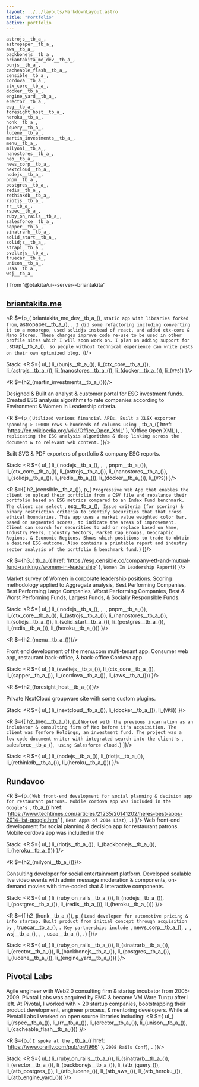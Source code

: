 ```yaml
---
layout: ../../layouts/MarkdownLayout.astro
title: "Portfolio"
active: portfolio
---
```

	astrojs__tb_a_,
	astropaper__tb_a_,
	aws__tb_a_,
	backbonejs__tb_a_,
	briantakita_me_dev__tb_a_,
	bunjs__tb_a_,
	cacheable_flash__tb_a_,
	censible__tb_a_,
	cordova__tb_a_,
	ctx_core__tb_a_,
	docker__tb_a_,
	engine_yard__tb_a_,
	erector__tb_a_,
	esg__tb_a_,
	foresight_host__tb_a_,
	heroku__tb_a_,
	honk__tb_a_,
	jquery__tb_a_,
	lucene__tb_a_,
	martin_investments__tb_a_,
	menu__tb_a_,
	milyoni__tb_a_,
	nanostores__tb_a_,
	neo__tb_a_,
	news_corp__tb_a_,
	nextcloud__tb_a_,
	nodejs__tb_a_,
	pnpm__tb_a_,
	postgres__tb_a_,
	redis__tb_a_,
	rethinkdb__tb_a_,
	riotjs__tb_a_,
	rr__tb_a_,
	rspec__tb_a_,
	ruby_on_rails__tb_a_,
	salesforce__tb_a_,
	sapper__tb_a_,
	sinatrarb__tb_a_,
	solid_start__tb_a_,
	solidjs__tb_a_,
	strapi__tb_a_,
	sveltejs__tb_a_,
	truecar__tb_a_,
	unison__tb_a_,
	usaa__tb_a_,
	wsj__tb_a_
} from '@btakita/ui--server--briantakita'

## [briantakita.me](https://www.briantakita.me)

<R $={p_(
	briantakita_me_dev__tb_a_(), ` static app with libraries forked from `, astropaper__tb_a_(), `. I did some refactoring
	including converting it to a monorepo, used solidjs instead of react, and added ctx-core & Nano Stores. These
	changes improve code re-use to be used in other profile sites which I will soon work on. I plan on adding support
	for `, strapi__tb_a_(), ` so people without technical experience can write posts on their own optimized blog.`
)}/>

Stack:
<R $={
	ul_(
		li_(bunjs__tb_a_()),
		li_(ctx_core__tb_a_()),
		li_(astrojs__tb_a_()),
		li_(nanostores__tb_a_()),
		li_(docker__tb_a_()),
		li_(`VPS`))
}/>

<R $={h2_(martin_investments__tb_a_())}/>

Designed & Built an analyst & customer portal for ESG investment funds. Created ESG analysis algorithms to rate
companies according to Environment & Women in Leadership criteria.

<R $={p_(
	`Utilized various financial APIs. Built a XLSX exporter spanning > 10000 rows & hundreds of columns using `,
	tb_a_({ href: 'https://en.wikipedia.org/wiki/Office_Open_XML' }, 'Office Open XML'), `, replicating the ESG
	analysis algorithms & deep linking across the document & to relevant web content.`
)}/>

Built SVG & PDF exporters of portfolio & company ESG reports.

Stack:
<R $={
	ul_(
		li_(
			nodejs__tb_a_(),
			`, `,
			pnpm__tb_a_()),
		li_(ctx_core__tb_a_()),
		li_(astrojs__tb_a_()),
		li_(nanostores__tb_a_()),
		li_(solidjs__tb_a_()),
		li_(redis__tb_a_()),
		li_(docker__tb_a_()),
		li_(`VPS`))
}/>

<R $={[
	h2_(censible__tb_a_()),
	p_(
		`Progressive Web App that enables the client to upload their portfolio from a CSV file and rebalance their
		portfolio based on ESG metrics compared to an Index Fund benchmark. The client can select `, esg__tb_a_(), ` Issue
		criteria (for scoring) & binary restriction criteria to identify securities that that cross ethical boundaries.
		This app uses a market value weighted color bar, based on segmented scores, to indicate the areas of improvement.
		Client can search for securities to add or replace based on Name, Industry Peers, Industry Sectors, Market Cap
		Groups, Geographic Regions, & Economic Regions. Shows which positions to trade to obtain a desired ESG outcome.
		Also contains a printable report and industry sector analysis of the portfolio & benchmark fund.`)
]}/>

<R $={h3_(
	tb_a_({ href: 'https://esg.censible.co/company-etf-and-mutual-fund-rankings/women-in-leadership' },
		`Women In Leadership Report`))
}/>

Market survey of Women in corporate leadership positions. Scoring methodology applied to Aggregate analysis, Best
Performing Companies, Best Performing Large Companies, Worst Performing Companies, Best & Worst Performing Funds,
Largest Funds, & Socially Responsible Funds.

Stack:
<R $={
	ul_(
		li_(
			nodejs__tb_a_(),
			`, `,
			pnpm__tb_a_()),
		li_(ctx_core__tb_a_()),
		li_(astrojs__tb_a_()),
		li_(nanostores__tb_a_()),
		li_(solidjs__tb_a_()),
		li_(solid_start__tb_a_()),
		li_(postgres__tb_a_()),
		li_(redis__tb_a_()),
		li_(heroku__tb_a_()))
}/>

<R $={h2_(menu__tb_a_())}/>

Front end development of the menu.com multi-tenant app. Consumer web app, restaurant back-office, & back-office
Cordova app.

Stack:
<R $={
	ul_(
		li_(sveltejs__tb_a_()),
		li_(ctx_core__tb_a_()),
		li_(sapper__tb_a_()),
		li_(cordova__tb_a_()),
		li_(aws__tb_a_()))
}/>

<R $={h2_(foresight_host__tb_a_())}/>

Private NextCloud groupware site with some custom plugins.

Stack:
<R $={
	ul_(
		li_(nextcloud__tb_a_()),
		li_(docker__tb_a_()),
		li_(`VPS`))
}/>

<R $={[
	h2_(neo__tb_a_()),
	p_(
		`Worked with the previous incarnation as an inclubator & consulting firm of Neo before it's acquisition. The
		client was Tenfore Holdings, an investment fund. The project was a low-code document writer with integrated
		search into the client's `, salesforce__tb_a_(), ` using Salesforce cloud.`)
]}/>

Stack:
<R $={
	ul_(
		li_(nodejs__tb_a_()),
		li_(riotjs__tb_a_()),
		li_(rethinkdb__tb_a_()),
		li_(heroku__tb_a_()))
}/>

## Rundavoo

<R $={p_(
	`Web front-end development for social planning & decision app for restaurant patrons. Mobile cordova app was
	included in the Google's `,
	tb_a_({
		href: 'https://www.techtimes.com/articles/21235/20141202/heres-best-apps-2014-list-google.htm'
	}, `Best Apps of 2014 List`), `.`)
}/>
Web front-end development for social planning & decision app for restaurant patrons. Mobile cordova app was included
in the

Stack:
<R $={
	ul_(
		li_(riotjs__tb_a_()),
		li_(backbonejs__tb_a_()),
		li_(heroku__tb_a_()))
}/>

<R $={h2_(milyoni__tb_a_())}/>

Consulting developer for social entertainment platform. Developed scalable live video events with admin message
moderation & components, on-demand movies with time-coded chat & interactive components.

Stack:
<R $={
	ul_(
		li_(ruby_on_rails__tb_a_()),
		li_(nodejs__tb_a_()),
		li_(postgres__tb_a_()),
		li_(redis__tb_a_()),
		li_(heroku__tb_a_()))
}/>

<R $={[
	h2_(honk__tb_a_()),
	p_(
		`Lead developer for automotive pricing & info startup. Built product from initial concept through acquisition by
		`, truecar__tb_a_(), `. Key partnerships include `, news_corp__tb_a_(), `, `, wsj__tb_a_(), `, `, usaa__tb_a_(), `.`)
]}/>

Stack:
<R $={
	ul_(
		li_(ruby_on_rails__tb_a_()),
		li_(sinatrarb__tb_a_()),
		li_(erector__tb_a_()),
		li_(backbonejs__tb_a_()),
		li_(postgres__tb_a_()),
		li_(lucene__tb_a_()),
		li_(engine_yard__tb_a_()))
}/>

## Pivotal Labs

Agile engineer with Web2.0 consulting firm & startup incubator from 2005-2009. Pivotal Labs was acquired by EMC &
became VM Ware Tunzu after I left. At Pivotal, I worked with > 20 startup companies, bootstrapping their product
development, engineer process, & mentoring developers. While at Pivotal Labs I worked on open source libraries
including:
<R $={
	ul_(
		li_(rspec__tb_a_()),
		li_(rr__tb_a_()),
		li_(erector__tb_a_()),
		li_(unison__tb_a_()),
		li_(cacheable_flash__tb_a_()))
}/>

<R $={p_(
	`I spoke at the `, tb_a_({ href: 'https://www.oreilly.com/pub/pr/1966' }, `2008 Rails Conf`), `.`
)}/>

Stack:
<R $={
	ul_(
		li_(ruby_on_rails__tb_a_()),
		li_(sinatrarb__tb_a_()),
		li_(erector__tb_a_()),
		li_(backbonejs__tb_a_()),
		li_(atb_jquery_()),
		li_(atb_postgres_()),
		li_(atb_lucene_()),
		li_(atb_aws_()),
		li_(atb_heroku_()),
		li_(atb_engine_yard_()))
}/>
